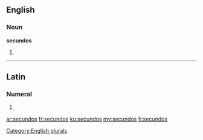 ==English==

===Noun===
'''secundos'''

# {{plural of|secundo}}

[[Category:English plurals]]

----

==Latin==

===Numeral===
{{la-num-form|secundōs}}

# {{inflection of|secundus|secundus|acc|m|p|lang=la}}

[[ar:secundos]]
[[fr:secundos]]
[[ku:secundos]]
[[my:secundos]]
[[fi:secundos]]
